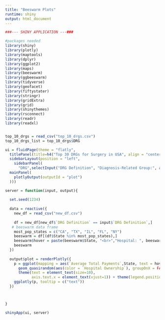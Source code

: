 ```yaml
---
title: "Beeswarm Plots"
runtime: shiny
output: html_document
---
```

```r
###--- SHINY APPLICATION ---###

#packages needed
library(shiny)
library(plotly)
library(maptools)
library(dplyr)
library(ggplot2)
library(maps)
library(beeswarm)
library(ggbeeswarm)
library(tidyverse)
library(geofacet)
library(fiftystater)
library(stringr)
library(gridExtra)
library(grid)
library(shinythemes)
library(rsconnect)
library(readr)
library(readxl)


top_10_drgs = read_csv("top_10_drgs.csv")
top_10_drgs_list = top_10_drgs$DRG

ui = fluidPage(theme = "flatly",
  titlePanel(title=h4("Top 30 DRGs for Surgery in USA", align = "center")),
  sidebarLayout(position = "left",
    sidebarPanel(
      "DRG",selectInput("DRG Definition", "Diagnosis-Related Group:", as.character(top_10_drgs_list))),
  mainPanel(
    plotlyOutput(outputId = "plot")
  )))

server = function(input, output){
  
  set.seed(1234)
  
  data = reactive({
    new_df = read_csv("new_df.csv")
    
    df = new_df[new_df$`DRG Definition` == input$`DRG Definition`,]
   # beeswarm data frame
    most_pop_states = c("CA", "TX", "IL", "FL", "NY")
    beeswarm = df[(df$State %in% most_pop_states),]
    beeswarm$hover = paste(beeswarm$State, "<br>","Hospital: ", beeswarm$`Hospital Name`,"<br>","Average Cost Of Treatment: $", beeswarm$`Average Total Payments`, sep="")
    beeswarm
  })
  
  output$plot = renderPlotly({
    p = ggplot(mapping = aes(`Average Total Payments`,State, text = hover), data = data()) +
      geom_quasirandom(aes(color = `Hospital Ownership`), groupOnX = FALSE) +
      theme(text = element_text(size=10),
            axis.text.x = element_text(vjust=1)) + theme(legend.position = c(1,1))
    ggplotly(p, tooltip = c("text"))
  })



}

shinyApp(ui, server)
```

